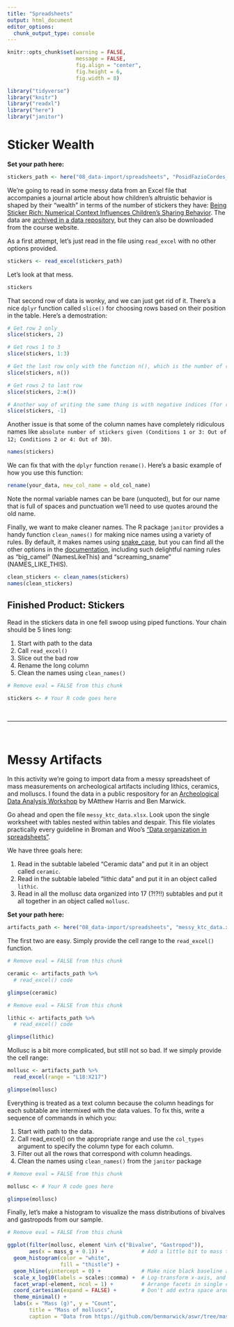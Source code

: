 ```yaml
---
title: "Spreadsheets"
output: html_document
editor_options: 
  chunk_output_type: console
---
```


```r
knitr::opts_chunk$set(warning = FALSE,
                      message = FALSE,
                      fig.align = "center", 
                      fig.height = 6, 
                      fig.width = 8)
```


```r
library("tidyverse")
library("knitr")
library("readxl")
library("here")
library("janitor")
```


# Sticker Wealth

**Set your path here:**

```r
stickers_path <- here("08_data-import/spreadsheets", "PosidFazioCordes_StickerRich_Excel-Dataverse.xlsx")
```

We're going to read in some messy data from an Excel file that accompanies a journal article about how children's altruistic behavior is shaped by their "wealth" in terms of the number of stickers they have: [Being Sticker Rich: Numerical Context Influences Children’s Sharing Behavior](https://journals.plos.org/plosone/article?id=10.1371/journal.pone.0138928). The data are [archived in a data repository](https://dataverse.harvard.edu/dataset.xhtml?persistentId=doi:10.7910/DVN/LHAQ5W), but they can also be downloaded from the course website.

As a first attempt, let's just read in the file using `read_excel` with no other options provided.

```r
stickers <- read_excel(stickers_path)
```

Let's look at that mess.

```r
stickers
```

That second row of data is wonky, and we can just get rid of it. There's a nice `dplyr` function called `slice()` for choosing rows based on their position in the table. Here's a demostration:

```r
# Get row 2 only
slice(stickers, 2)

# Get rows 1 to 3
slice(stickers, 1:3)

# Get the last row only with the function n(), which is the number of rows in the table
slice(stickers, n())

# Get rows 2 to last row
slice(stickers, 2:n())

# Another way of writing the same thing is with negative indices (for rows to to remove)
slice(stickers, -1)
```


Another issue is that some of the column names have completely ridiculous names like `absolute number of stickers given (Conditions 1 or 3: Out of 12; Conditions 2 or 4: Out of 30)`.

```r
names(stickers)
```

We can fix that with the `dplyr` function `rename()`. Here's a basic example of how you use this function:

```r
rename(your_data, new_col_name = old_col_name)
```

Note the normal variable names can be bare (unquoted), but for our name that is full of spaces and punctuation we'll need to use quotes around the old name. 

Finally, we want to make cleaner names. The R package `janitor` provides a handy function `clean_names()` for making nice names using a variety of rules. By default, it makes names using [snake_case](https://en.wikipedia.org/wiki/Snake_case), but you can find all the other options in the [documentation](http://sfirke.github.io/janitor/reference/clean_names.html), including such delightful naming rules as "big_camel" (NamesLikeThis) and "screaming_sname" (NAMES_LIKE_THIS).

```r
clean_stickers <- clean_names(stickers)
names(clean_stickers)
```

## Finished Product: Stickers

Read in the stickers data in one fell swoop using piped functions. Your chain should be 5 lines long:

1. Start with path to the data
2. Call `read_excel()`
3. Slice out the bad row
4. Rename the long column
5. Clean the names using `clean_names()`


```r
# Remove eval = FALSE from this chunk

stickers <- # Your R code goes here
```


<br>

***

<br>

# Messy Artifacts

In this activity we're going to import data from a messy spreadsheet of mass measurements on archeological artifacts including lithics, ceramics, and molluscs. I found the data in a public respository for an [Archeological Data Analysis Workshop](https://github.com/benmarwick/SAA_R_workshop_2017) by MAtthew Harris and Ben Marwick.

Go ahead and open the file `messy_ktc_data.xlsx`. Look upon the single worksheet with tables nested within tables and despair. This file violates practically every guideline in Broman and Woo's ["Data organization in spreadsheets"](https://kbroman.org/dataorg/).

We have three goals here:

1. Read in the subtable labeled "Ceramic data" and put it in an object called `ceramic`.
2. Read in the subtable labeled "lithic data" and put it in an object called `lithic`.
3. Read in all the mollusc data organized into 17 (?!?!!) subtables and put it all together in an object called `mollusc`.

**Set your path here:**

```r
artifacts_path <- here("08_data-import/spreadsheets", "messy_ktc_data.xlsx")
```


The first two are easy. Simply provide the cell range to the `read_excel()` function.

```r
# Remove eval = FALSE from this chunk

ceramic <- artifacts_path %>% 
  # read_excel() code

glimpse(ceramic)
```


```r
# Remove eval = FALSE from this chunk

lithic <- artifacts_path %>% 
  # read_excel() code

glimpse(lithic)
```

Mollusc is a bit more complicated, but still not so bad. If we simply provide the cell range:

```r
mollusc <- artifacts_path %>% 
  read_excel(range = "L18:X217")

glimpse(mollusc)
```

Everything is treated as a text column because the column headings for each subtable are intermixed with the data values. To fix this, write a sequence of commands in which you:

1. Start with path to the data.
2. Call read_excel() on the appropriate range and use the `col_types` argument to specify the column type for each column.
3. Filter out all the rows that correspond with column headings.
4. Clean the names using `clean_names()` from the `janitor` package

```r
# Remove eval = FALSE from this chunk

mollusc <- # Your R code goes here

glimpse(mollusc)
```

Finally, let's make a histogram to visualize the mass distributions of bivalves and gastropods from our sample.

```r
# Remove eval = FALSE from this chunk

ggplot(filter(mollusc, element %in% c("Bivalve", "Gastropod")), 
       aes(x = mass_g + 0.1)) +            # Add a little bit to mass to avoid log(0) problem
  geom_histogram(color = "white", 
                 fill = "thistle") + 
  geom_hline(yintercept = 0) +             # Make nice black baseline at zero
  scale_x_log10(labels = scales::comma) +  # Log-transform x-axis, and use comma lables
  facet_wrap(~element, ncol = 1) +         # Arrange facets in single column
  coord_cartesian(expand = FALSE) +        # Don't add extra space around extremes of the plot
  theme_minimal() +
  labs(x = "Mass (g)", y = "Count", 
       title = "Mass of molluscs", 
       caption = "Data from https://github.com/benmarwick/aswr/tree/master/inst/data")
```

